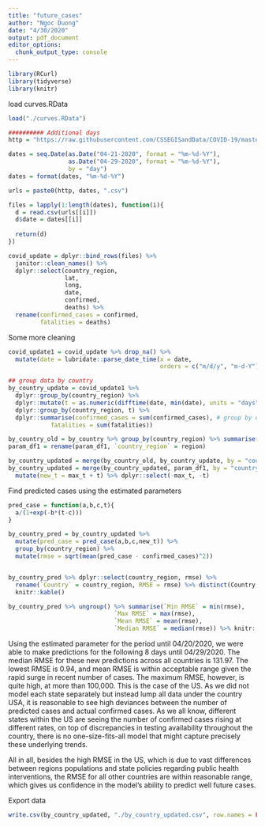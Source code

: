 ```yaml
---
title: "future_cases"
author: "Ngoc Duong"
date: "4/30/2020"
output: pdf_document
editor_options: 
  chunk_output_type: console
---
```


```r
library(RCurl)
library(tidyverse)
library(knitr)
```

load curves.RData

```r
load("./curves.RData")
```


```r
########## Additional days
http = "https://raw.githubusercontent.com/CSSEGISandData/COVID-19/master/csse_covid_19_data/csse_covid_19_daily_reports/"

dates = seq.Date(as.Date("04-21-2020", format = "%m-%d-%Y"), 
                 as.Date("04-29-2020", format = "%m-%d-%Y"), 
                 by = "day")
dates = format(dates, "%m-%d-%Y")

urls = paste0(http, dates, ".csv")

files = lapply(1:length(dates), function(i){
  d = read.csv(urls[[i]])
  d$date = dates[[i]]
  
  return(d)
})

covid_update = dplyr::bind_rows(files) %>%
  janitor::clean_names() %>%
  dplyr::select(country_region, 
                lat, 
                long,
                date,
                confirmed,
                deaths) %>%
  rename(confirmed_cases = confirmed,
         fatalities = deaths) 
```

Some more cleaning 

```r
covid_update1 = covid_update %>% drop_na() %>% 
  mutate(date = lubridate::parse_date_time(x = date,
                                           orders = c("m/d/y", "m-d-Y"))) 

## group data by country
by_country_update = covid_update1 %>%
  dplyr::group_by(country_region) %>%
  dplyr::mutate(t = as.numeric(difftime(date, min(date), units = "days"))) %>%
  dplyr::group_by(country_region, t) %>%
  dplyr::summarise(confirmed_cases = sum(confirmed_cases), # group by date and take total 
            fatalities = sum(fatalities))

by_country_old = by_country %>% group_by(country_region) %>% summarise(max_t = max(t))
param_df1 = rename(param_df1, `country_region` = region)

by_country_updated = merge(by_country_old, by_country_update, by = "country_region")
by_country_updated = merge(by_country_updated, param_df1, by = "country_region") %>% 
  mutate(new_t = max_t + t) %>% dplyr::select(-max_t, -t)
```

Find predicted cases using the estimated parameters 

```r
pred_case = function(a,b,c,t){
  a/(1+exp(-b*(t-c)))
}

by_country_pred = by_country_updated %>% 
  mutate(pred_case = pred_case(a,b,c,new_t)) %>% 
  group_by(country_region) %>% 
  mutate(rmse = sqrt(mean(pred_case - confirmed_cases)^2)) 


by_country_pred %>% dplyr::select(country_region, rmse) %>% 
  rename(`Country` = country_region, RMSE = rmse) %>% distinct(Country, .keep_all = TRUE) %>%
  knitr::kable()

by_country_pred %>% ungroup() %>% summarise(`Min RMSE` = min(rmse),
                              `Max RMSE` = max(rmse),
                              `Mean RMSE` = mean(rmse),
                              `Median RMSE` = median(rmse)) %>% knitr::kable()
```

Using the estimated parameter for the period until 04/20/2020, we were able to make predictions for the following 8 days until 04/29/2020. The median RMSE for these new predictions across all countries is 131.97. The lowest RMSE is 0.94, and mean RMSE is within acceptable range given the rapid surge in recent number of cases. The maximum RMSE, however, is quite high, at more than 100,000. This is the case of the US. As we did not model each state separately but instead lump all data under the country USA, it is reasonable to see high deviances between the number of predicted cases and actual confirmed cases. As we all know, different states within the US are seeing the number of confirmed cases rising at different rates, on top of discrepancies in testing availability throughout the country, there is no one-size-fits-all model that might capture precisely these underlying trends. 

All in all, besides the high RMSE in the US, which is due to vast differences between regions populations and state policies regarding public health interventions, the RMSE for all other countries are within reasonable range, which gives us confidence in the model's ability to predict well future cases. 

Export data
```r
write.csv(by_country_updated, "./by_country_updated.csv", row.names = FALSE)
```